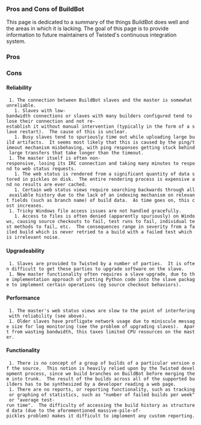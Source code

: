 === Pros and Cons of BuildBot ===

This page is dedicated to a summary of the things BuildBot does well and the areas in which it is lacking.  The goal of this page is to provide information to future maintainers of Twisted's continuous integration system.

=== Pros ===

=== Cons ===

==== Reliability ====

  1. The connection between BuildBot slaves and the master is somewhat unreliable.
    1. Slaves with low-bandwidth connections or slaves with many builders configured tend to lose their connection and not re-establish it without manual intervention (typically in the form of a slave restart).  The cause of this is unclear.
    1. Busy slaves tend to spuriously time out while uploading large build artifacts.  It seems most likely that this is caused by the ping/timeout mechanism misbehaving, with ping responses getting stuck behind large transfers that take longer than the timeout.
  1. The master itself is often non-responsive, losing its IRC connection and taking many minutes to respond to web status requests.
    1. The web status is rendered from a significant quantity of data stored in pickles on disk.  The entire rendering process is expensive and no results are ever cached.
    1. Certain web status views require searching backwards through all available history due to the lack of an indexing mechanism on relevant fields (such as branch name) of build data.  As time goes on, this cost increases.
  1. Tricky Windows file access issues are not handled gracefully.
    1. Access to files is often denied (apparently spuriously) on Windows, causing source checkouts to fail, test runs to fail, individual test methods to fail, etc.  The consequences range in severity from a failed build which is never retried to a build with a failed test which is irrelevant noise.

==== Upgradeability ====

  1. Slaves are provided to Twisted by a number of parties.  It is often difficult to get these parties to upgrade software on the slave.
  1. New master functionality often requires a slave upgrade, due to the implementation approach of putting Python code into the slave package to implement certain operations (eg source checkout behaviors).

==== Performance ====

  1. The master's web status views are slow to the point of interfering with reliability (see above).
  1. Older slaves have profligate network usage due to miniscule message size for log monitoring (see the problem of upgrading slaves).  Apart from wasting bandwidth, this taxes limited CPU resources on the master.

==== Functionality ====

  1. There is no concept of a group of builds of a particular version of the source.  This notion is heavily relied upon by the Twisted development process, since we build branches on BuildBot before merging them into trunk.  The result of the builds across all of the supported builders has to be synthesized by a developer reading a web page.
  1. There are no reports, or reporting functionality, such as tracking or graphing of statistics, such as "number of failed builds per week" or "average test-run time".  The difficulty of accessing the build history as structured data (due to the aforementioned massive-pile-of-pickles problem) makes it difficult to implement any custom reporting.